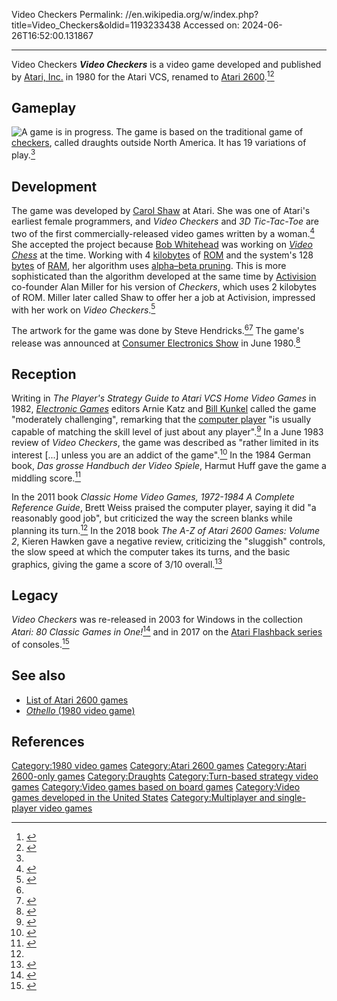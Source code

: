 Video Checkers
Permalink: //en.wikipedia.org/w/index.php?title=Video_Checkers&oldid=1193233438
Accessed on: 2024-06-26T16:52:00.131867



------
Video Checkers
{{Use mdy dates|date=October 2023}}
{{short description|1980 game for Atari 2600}}
{{Infobox video game
|title = Video Checkers
|image = Cover_art_of_Video_Checkers.jpg
|caption =
|programmer = [[Carol Shaw]]
|developer = [[Atari, Inc.]]
|publisher = Atari, Inc.
|platforms = {{ubl|[[Atari 2600]]}}
|released = {{vgrelease|US|1980}}
|genre = [[Strategy video game|Strategy]]
|modes = [[Single-player video game|Single-player]], [[Multiplayer video game|multiplayer]]
}}
'''''Video Checkers''''' is a video game developed and published by [[Atari, Inc.]] in 1980 for the Atari VCS, renamed to [[Atari 2600]].<ref name="Weiss">{{cite book |last1=Weiss |first1=Bret |title=Classic Home Video Games, 1972–1984 A Complete Reference Guide |date=December 20, 2011 |publisher=McFarland, Incorporated, Publishers |isbn=9780786487554 |page=117 |url=https://books.google.com/books?id=BzxTtml8Jq4C&dq=%22Video+Checkers%22+%22atari%22&pg=PA44 |access-date=February 28, 2021}}</ref><ref name="Lapetino">{{cite book |last1=Lapetino |first1=Tim |title=Art of Atari (Deluxe) |date=October 26, 2016 |publisher=Dynamite Entertainment |isbn=9781524101060 |pages=217|url=https://archive.org/details/book_art_of_atari/page/116/mode/2up?q=video+checkers |access-date=February 27, 2021}}</ref>

==Gameplay==
[[File:Video Checkers Atari 2600.jpg|thumb|left|A game is in progress.]]
The game is based on the traditional game of [[checkers]], called draughts outside North America. It has 19 variations of play.<ref name="TV Gamer" />

==Development==
The game was developed by [[Carol Shaw]] at Atari. She was one of Atari's earliest female programmers, and ''Video Checkers'' and ''3D Tic-Tac-Toe'' are two of the first commercially-released video games written by a woman.<ref name="Crowhurst">{{cite web|last1=Crowhurst|first1=Anna-Marie|date=July 24, 2018|title=This female gaming pioneer was so successful she retired at 35|url=https://www.stylist.co.uk/visible-women/forgotten-women-carol-shaw-gaming-tech-career-advice-retire/219250|url-status=live|archive-url=https://web.archive.org/web/20190826114815/https://www.stylist.co.uk/visible-women/forgotten-women-carol-shaw-gaming-tech-career-advice-retire/219250|archive-date=August 26, 2019|access-date=February 28, 2021|work=[[Stylist (magazine)|Stylist]]}}</ref> She accepted the project because [[Bob Whitehead]] was working on ''[[Video Chess]]'' at the time. Working with 4 [[kilobyte]]s of [[Read-only memory|ROM]] and the system's 128 [[byte]]s of [[Random-access memory|RAM]], her algorithm uses [[alpha–beta pruning]]. This is more sophisticated than the algorithm developed at the same time by [[Activision]] co-founder Alan Miller for his version of ''Checkers'', which uses 2 kilobytes of ROM. Miller later called Shaw to offer her a job at Activision, impressed with her work on ''Video Checkers''.<ref>{{Cite interview|last=Shaw|first=Carol|interviewer=Benj Edwards|title=VC&G Interview: Carol Shaw, Atari’s First Female Video Game Developer|url=https://www.vintagecomputing.com/index.php/archives/800|archive-url=https://web.archive.org/web/20210108093448/https://www.vintagecomputing.com/index.php/archives/800|archive-date=January 8, 2021|date=October 12, 2011|url-status=live}}</ref>

The artwork for the game was done by Steve Hendricks.<ref name="Lapetino" /><ref>{{Cite book|last=Guins|first=Raiford|chapter-url=https://books.google.com/books?id=ZTOkAgAAQBAJ&dq=Video+Checkers+Atari&pg=PA197|title=Game After: A Cultural Study of Video Game Afterlife|publisher=MIT Press|year=2014|isbn=978-0-262-01998-9|pages=197|chapter=Thinking Outside the (Game Cartridge) Box|lccn=2013017731|access-date=February 28, 2021}}</ref> The game's release was announced at [[Consumer Electronics Show]] in June 1980.<ref name="Ahl">{{cite magazine |last1=Ahl |first1=David H. |title=Random Ramblings |url=https://archive.org/details/CreativeComputingbetterScan198009/page/n17/mode/2up?q=%22video+checkers%22 |access-date=February 28, 2021 |magazine=[[Creative Computing]] |date=September 1980 |page=16}}</ref>

==Reception==
Writing in ''The Player's Strategy Guide to Atari VCS Home Video Games'' in 1982, ''[[Electronic Games]]'' editors Arnie Katz and [[Bill Kunkel (journalist)|Bill Kunkel]] called the game "moderately challenging", remarking that the [[Artificial intelligence in video games|computer player]] "is usually capable of matching the skill level of just about any player".<ref>{{Cite book|last1=Katz|first1=Arnie|url=https://archive.org/details/book_players_strategy_guide/page/n27/mode/2up?view=theater|title=The Player's Strategy Guide to Atari VCS Home Video Games|last2=Kunkel|first2=Bill|author-link2=Bill Kunkel (journalist)|publisher=Dell Publishing, Reese Publishing|year=1982|isbn=0-440-17058-3|location=New York|page=54}}</ref> In a June 1983 review of ''Video Checkers'', the game was described as "rather limited in its interest [...] unless you are an addict of the game".<ref name="TV Gamer">{{cite magazine|date=June 1983|title=Video Checkers|url=https://archive.org/details/TV_Gamer_1983-06_Boytonbrook_GB/page/n37/mode/2up?view=theater|magazine=TV Gamer|page=38|access-date=February 28, 2021}}</ref> In the 1984 German book, ''Das grosse Handbuch der Video Spiele'', Harmut Huff gave the game a middling score.<ref name="Huff">{{cite book|last1=Huff|first1=Harmut|url=https://archive.org/details/Huff.1984.Heyne.Das.grosse.Handbuch.der.Video.Spiele/page/n79/mode/2up?q=%22video+checkers%22|title=Das grosse Handbuch der Video Spiele|date=1984|publisher=Wilhelm Heyne Verlag|isbn=3453416201|page=77|language=German|access-date=February 28, 2021}}</ref>

In the 2011 book ''Classic Home Video Games, 1972-1984 A Complete Reference Guide'', Brett Weiss praised the computer player, saying it did "a reasonably good job", but criticized the way the screen blanks while planning its turn.<ref name="Weiss" /> In the 2018 book ''The A-Z of Atari 2600 Games: Volume 2'', Kieren Hawken gave a negative review, criticizing the "sluggish" controls, the slow speed at which the computer takes its turns, and the basic graphics, giving the game a score of 3/10 overall.<ref name="Hawken">{{cite book |last1=Hawken |first1=Kieren |title=The A-Z of Atari 2600 Games: Volume 2 |date=2017 |publisher=Andrews UK Limited |isbn=9781785387630 |url=https://books.google.com/books?id=_JE3DwAAQBAJ&dq=%22Video+Checkers%22+%22atari%22&pg=PT94 |access-date=February 28, 2021}}</ref>

==Legacy==
''Video Checkers'' was re-released in 2003 for Windows in the collection ''Atari: 80 Classic Games in One!''<ref>{{Cite web|title=Atari 80 Classic Games in One|url=https://www.gamepressure.com/games/atari-80-classic-games-in-one/z73479|access-date=February 28, 2021|website=Gamepressure}}</ref> and in 2017 on the [[Atari Flashback series]] of consoles.<ref>{{Cite web|last=Falcone|first=John|date=July 17, 2017|title=Flashback 8 Gold is Atari fans' SNES Classic alternative|url=https://www.cnet.com/reviews/atari-flashback-8-gold-preview/|url-status=live|archive-url=https://web.archive.org/web/20200614121415/https://www.cnet.com/reviews/atari-flashback-8-gold-preview/|archive-date=June 14, 2020|access-date=February 28, 2021|publisher=[[CNET]]}}</ref>

==See also==
{{Portal|Video games|1980s}}
* [[List of Atari 2600 games]]
* [[Othello (1980 video game)|''Othello'' (1980 video game)]]

==References==
{{Reflist}}

[[Category:1980 video games]]
[[Category:Atari 2600 games]]
[[Category:Atari 2600-only games]]
[[Category:Draughts]]
[[Category:Turn-based strategy video games]]
[[Category:Video games based on board games]]
[[Category:Video games developed in the United States]]
[[Category:Multiplayer and single-player video games]]
